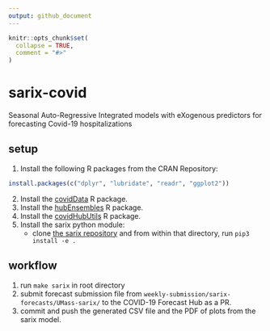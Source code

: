 ```yaml
---
output: github_document
---
```


<!-- README.md is generated from README.Rmd. Please edit that file -->

```r
knitr::opts_chunk$set(
  collapse = TRUE,
  comment = "#>"
)
```

# sarix-covid

<!-- badges: start -->
<!-- badges: end -->

Seasonal Auto-Regressive Integrated models with eXogenous predictors for forecasting Covid-19 hospitalizations

## setup

1. Install the following R packages from the CRAN Repository:


``` r
install.packages(c("dplyr", "lubridate", "readr", "ggplot2"))
```

2. Install the [covidData](https://github.com/reichlab/covidData) R package.
3. Install the [hubEnsembles](https://github.com/Infectious-Disease-Modeling-Hubs/hubEnsembles) R package.
4. Install the [covidHubUtils](https://github.com/reichlab/covidHubUtils) R package.
5. Install the sarix python module:
    - clone [the sarix repository](https://github.com/elray1/sarix) and from within that directory, run `pip3 install -e .`


## workflow

1. run `make sarix` in root directory
2. submit forecast submission file from `weekly-submission/sarix-forecasts/UMass-sarix/` to the COVID-19 Forecast Hub as a PR.
3. commit and push the generated CSV file and the PDF of plots from the sarix model.
